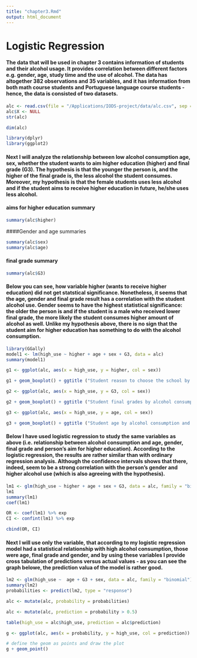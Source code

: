 ```yaml
---
title: "chapter3.Rmd"
output: html_document
---
```

# Logistic Regression 
#### The data that will be used in chapter 3 contains information of students and their alcohol usage. It provides correlation between different factors e.g. gender, age, study time and the use of alcohol. The data has altogether 382 observations and 35 variables, and it has information from both math course students and Portuguese language course students - hence, the data is consisted of two datasets. 

```r
alc <- read.csv(file = "/Applications/IODS-project/data/alc.csv", sep = "," , header = TRUE, fill = TRUE, quote = "\"", dec = ".")
alc$X <- NULL
str(alc)

dim(alc)

library(dplyr) 
library(ggplot2)
```

#### Next I will analyze the relationship between low alcohol consumption age, sex, whether the student wants to aim higher education (higher) and final grade (G3). The hypothesis  is that the younger the person is, and the higher of the final grade is, the less alcohol the student consumes. Moreover, my hypothesis is that the female students uses less alcohol and if the student aims to receive higher education in future, he/she uses less alcohol. 

#### aims for higher education summary
```r
summary(alc$higher)
```
####Gender and age summaries
```r
summary(alc$sex)
summary(alc$age)
```
#### final grade summary
```r
summary(alc$G3)
```

#### Below you can see, how variable higher (wants to receive higher education) did not get statstical significance. Nonetheless, it seems that the age, gender and final grade result has a correlation with the student alcohol use. Gender seems to have the highest statistical significance: the older the person is and if the student is a male who received lower final grade, the more likely the student consumes higher amount of alcohol as well. Unlike my hypothesis above, there is no sign that the student aim for higher education has something to do with the alcohol consumption. 

```r
library(GGally)
model1 <- lm(high_use ~ higher + age + sex + G3, data = alc)
summary(model1)
```

```r



g1 <- ggplot(alc, aes(x = high_use, y = higher, col = sex))

g1 + geom_boxplot() + ggtitle ("Student reason to choose the school by alcohol consumption and sex")

g2 <- ggplot(alc, aes(x = high_use, y = G3, col = sex))

g2 + geom_boxplot() + ggtitle ("Student final grades by alcohol consumption and sex")

g3 <- ggplot(alc, aes(x = high_use, y = age, col = sex))

g3 + geom_boxplot() + ggtitle ("Student age by alcohol consumption and sex")

```


#### Below I have used logistic regression to study the same variables as above (i.e. relationship between alcohol consumption and age, gender, final grade and person's aim for higher education). According to the logistic regression, the results are rather similar than with ordinary regression analysis. Although the confidence intervals shows that there, indeed, seem to be a strong correlation with the person's gender and higher alcohol use (which is also agreeing with the hypothesis). 

```r
lm1 <- glm(high_use ~ higher + age + sex + G3, data = alc, family = "binomial")
lm1
summary(lm1)
coef(lm1)

OR <- coef(lm1) %>% exp
CI <- confint(lm1) %>% exp

cbind(OR, CI)


```


#### Next I will use only the variable, that according to my logistic regression model had a statistical relationship with high alcohol consumption, those were age, final grade and gender, and by using these variables I provide cross tabulation of predictions versus actual values - as you can see the graph belowe, the prediction valua of the model is rather good. 

```r
lm2 <- glm(high_use ~  age + G3 + sex, data = alc, family = "binomial")
summary(lm2)
probabilities <- predict(lm2, type = "response")

alc <- mutate(alc, probability = probabilities)

alc <- mutate(alc, prediction = probability > 0.5)

table(high_use = alc$high_use, prediction = alc$prediction)

g <- ggplot(alc, aes(x = probability, y = high_use, col = prediction))

# define the geom as points and draw the plot
g + geom_point()
```

